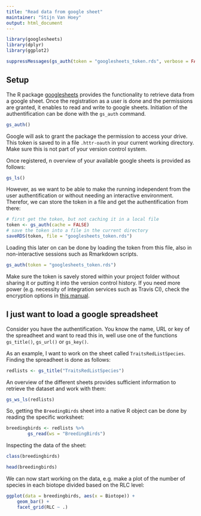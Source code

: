 ```yaml
---
title: "Read data from google sheet"
maintainer: "Stijn Van Hoey"
output: html_document
---
```


```r
library(googlesheets)
library(dplyr)
library(ggplot2)
```

```r
suppressMessages(gs_auth(token = "googlesheets_token.rds", verbose = FALSE))
```

## Setup

The R package [googlesheets](https://github.com/jennybc/googlesheets/blob/master/README.md) provides the functionality to retrieve data from a google sheet. Once the registration as a user is done and the permissions are granted, it enables to read and write to google sheets. Initiation of the authentification can be done with the `gs_auth` command.

```r
gs_auth()
```

Google will ask to grant the package the permission to access your drive. This token is saved to in a file `.httr-oauth` in your current working directory. Make sure this is not part of your version control system.

Once registered, n overview of your available google sheets is provided as follows:
```r
gs_ls()
```

However, as we want to be able to make the running independent from the user authentification or without needing an interactive environment. Therefor, we can store the token in a file and get the authentification from there:

```r
# first get the token, but not caching it in a local file
token <- gs_auth(cache = FALSE)
# save the token into a file in the current directory
saveRDS(token, file = "googlesheets_token.rds")
```

Loading this later on can be done by loading the token from this file, also in non-interactive sessions such as Rmarkdown scripts. 

```r
gs_auth(token = "googlesheets_token.rds")
```

Make sure the token is savely stored within your project folder without sharing it or putting it into the version control history. If you need more power (e.g. necessity of integration services such as Travis CI), check the encryption options in [this manual](https://rawgit.com/jennybc/googlesheets/master/vignettes/managing-auth-tokens.html).

## I just want to load a google spreadsheet

Consider you have the authentification. You know the name, URL or key of the spreadheet and want to read this in, well use one of the functions `gs_title()`, `gs_url()` or `gs_key()`.

As an example, I want to work on the sheet called `TraitsRedListSpecies`. Finding the spreadheet is done as follows:

```r
redlists <- gs_title("TraitsRedListSpecies")
```

An overview of the different sheets provides sufficient information to retrieve the dataset and work with them:

```r
gs_ws_ls(redlists)
```

So, getting the `BreedingBirds` sheet into a native R object can be done by reading the specific worksheet:

```r
breedingbirds <- redlists %>% 
        gs_read(ws = "BreedingBirds")
```

Inspecting the data of the sheet:

```r
class(breedingbirds)
```

```r
head(breedingbirds)
```

We can now start working on the data, e.g. make a plot of the number of species in each biotope divided based on the RLC level:

```r
ggplot(data = breedingbirds, aes(x = Biotope)) +
    geom_bar() + 
    facet_grid(RLC ~ .)
```



